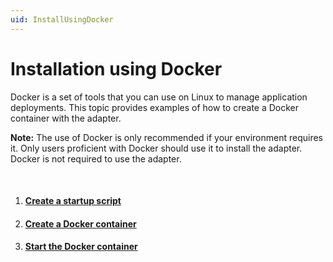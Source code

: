 ```yaml
---
uid: InstallUsingDocker
---
```


# Installation using Docker

Docker is a set of tools that you can use on Linux to manage application deployments. This topic provides examples of how to create a Docker container with the adapter.

**Note:** The use of Docker is only recommended if your environment requires it. Only users proficient with Docker should use it to install the adapter. Docker is not required to use the adapter.

<br>

1. #### [Create a startup script](xref:DockerCreateStartupScript)
2. #### [Create a Docker container](xref:DockerCreateContainer)
3. #### [Start the Docker container](xref:DockerContainerStartup)